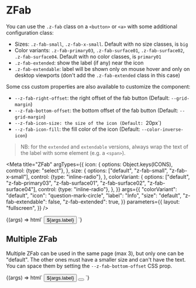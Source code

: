 
# ZFab

You can use the `.z-fab` class on a `<button>` or `<a>` with some additional configuration class:

- Sizes: `.z-fab-small`, `.z-fab-x-small`. Default with no size classes, is `big`
- Color variants: `.z-fab-primary03`, `.z-fab-surface01`, `.z-fab-surface02`, `.z-fab-surface04`. Default with no color classes, is `primary01`
- `.z-fab-extended`: show the label (if any) near the icon
- `.z-fab-extendable`: label will be shown only on mouse hover and only on desktop viewports (don't add the `.z-fab-extended` class in this case)

Some css custom properties are also available to customize the component:

- `--z-fab-right-offset`: the right offset of the fab button (Default: `--grid-margin`)
- `--z-fab-bottom-offset`: the bottom offset of the fab button (Default: `--grid-margin`)
- `--z-fab-icon-size: the size of the icon (Default: `20px`)
- `--z-fab-icon-fill`: the fill color of the icon (Default: `--color-inverse-icon`)

> NB: for the `extended` and `extendable` versions, always wrap the text of the label with some element (e.g. a `<span>`).

<Meta
  title="ZFab"
  argTypes={{
    icon: {
      options: Object.keys(ICONS),
      control: {type: "select"},
    },
    size: {
      options: ["default", "z-fab-small", "z-fab-x-small"],
      control: {type: "inline-radio"},
    },
    colorVariant: {
      options: ["default", "z-fab-primary03", "z-fab-surface01", "z-fab-surface02", "z-fab-surface04"],
      control: {type: "inline-radio"},
    },
  }}
  args={{
    "colorVariant": "default",
    "icon": "question-mark-circle",
    "label": "Info",
    "size": "default",
    "z-fab-extendable": false,
    "z-fab-extended": true,
  }}
  parameters={{
    layout: "fullscreen",
  }}
/>

<Canvas>
  <Story name="ZFab">
    {(args) => html`
      <button
        class=${classMap({
          "z-fab": true,
          "z-fab-small": args.size === "z-fab-small",
          "z-fab-x-small": args.size === "z-fab-x-small",
          "z-fab-primary03": args.colorVariant === "z-fab-primary03",
          "z-fab-surface01": args.colorVariant === "z-fab-surface01",
          "z-fab-surface02": args.colorVariant === "z-fab-surface02",
          "z-fab-surface04": args.colorVariant === "z-fab-surface04",
          "z-fab-extended": args["z-fab-extended"],
          "z-fab-extendable": args["z-fab-extendable"],
        })}
      >
        <z-icon name=${args.icon}></z-icon>
        <span>${args.label}</span>
      </button>
    `}
  </Story>
</Canvas>

## Multiple ZFab

Multiple ZFab can be used in the same page (max 3), but only one can be "default". The other ones must have a smaller size and can't have the text.
You can space them by setting the `--z-fab-bottom-offset` CSS prop.

<Canvas>
  <Story name="ZFab multiple">
    {(args) => html`
      <button
        class=${classMap({
          "z-fab": true,
          "z-fab-small": args.size === "z-fab-small",
          "z-fab-x-small": args.size === "z-fab-x-small",
          "z-fab-primary03": args.colorVariant === "z-fab-primary03",
          "z-fab-surface01": args.colorVariant === "z-fab-surface01",
          "z-fab-surface02": args.colorVariant === "z-fab-surface02",
          "z-fab-surface04": args.colorVariant === "z-fab-surface04",
          "z-fab-extended": args["z-fab-extended"],
          "z-fab-extendable": args["z-fab-extendable"],
        })}
      >
        <z-icon name=${args.icon}></z-icon>
        <span>${args.label}</span>
      </button>
      <button
        class=${classMap({
          "z-fab": true,
          "fab2": true,
          "z-fab-small": true,
          "z-fab-surface01": true,
        })}
      >
        <z-icon name="support"></z-icon>
      </button>
    `}
  </Story>
</Canvas>
